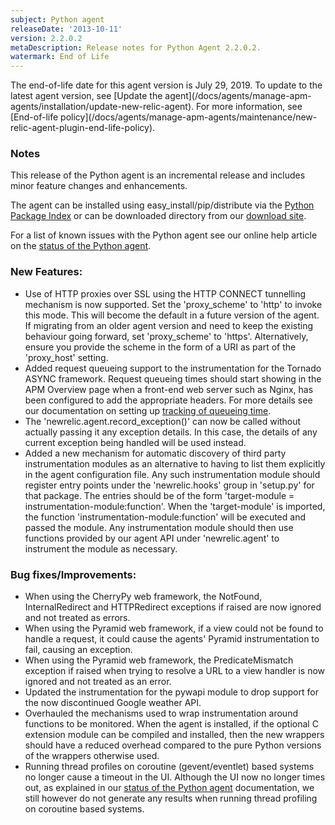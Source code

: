 ```yaml
---
subject: Python agent
releaseDate: '2013-10-11'
version: 2.2.0.2
metaDescription: Release notes for Python Agent 2.2.0.2.
watermark: End of Life
---
```


<Callout variant="important">
  The end-of-life date for this agent version is July 29, 2019. To update to the latest agent version, see [Update the agent](/docs/agents/manage-apm-agents/installation/update-new-relic-agent). For more information, see [End-of-life policy](/docs/agents/manage-apm-agents/maintenance/new-relic-agent-plugin-end-life-policy).
</Callout>

### Notes

This release of the Python agent is an incremental release and includes minor feature changes and enhancements.

The agent can be installed using easy_install/pip/distribute via the [Python Package Index](https://pypi.python.org/pypi/newrelic) or can be downloaded directory from our [download site](http://download.newrelic.com/python_agent/release/).

For a list of known issues with the Python agent see our online help article on the [status of the Python agent](https://newrelic.com/docs/python/status-of-python-agent).

### New Features:

* Use of HTTP proxies over SSL using the HTTP CONNECT tunnelling mechanism is now supported. Set the 'proxy_scheme' to 'http' to invoke this mode. This will become the default in a future version of the agent. If migrating from an older agent version and need to keep the existing behaviour going forward, set 'proxy_scheme' to 'https'. Alternatively, ensure you provide the scheme in the form of a URI as part of the 'proxy_host' setting.
* Added request queueing support to the instrumentation for the Tornado ASYNC framework. Request queueing times should start showing in the APM Overview page when a front-end web server such as Nginx, has been configured to add the appropriate headers. For more details see our documentation on setting up [tracking of queueing time](http://newrelic.com/docs/features/request-queuing-and-tracking-front-end-time).
* The 'newrelic.agent.record_exception()' can now be called without actually passing it any exception details. In this case, the details of any current exception being handled will be used instead.
* Added a new mechanism for automatic discovery of third party instrumentation modules as an alternative to having to list them explicitly in the agent configuration file. Any such instrumentation module should register entry points under the 'newrelic.hooks' group in 'setup.py' for that package. The entries should be of the form 'target-module = instrumentation-module:function'. When the 'target-module' is imported, the function 'instrumentation-module:function' will be executed and passed the module. Any instrumentation module should then use functions provided by our agent API under 'newrelic.agent' to instrument the module as necessary.

### Bug fixes/Improvements:

* When using the CherryPy web framework, the NotFound, InternalRedirect and HTTPRedirect exceptions if raised are now ignored and not treated as errors.
* When using the Pyramid web framework, if a view could not be found to handle a request, it could cause the agents' Pyramid instrumentation to fail, causing an exception.
* When using the Pyramid web framework, the PredicateMismatch exception if raised when trying to resolve a URL to a view handler is now ignored and not treated as an error.
* Updated the instrumentation for the pywapi module to drop support for the now discontinued Google weather API.
* Overhauled the mechanisms used to wrap instrumentation around functions to be monitored. When the agent is installed, if the optional C extension module can be compiled and installed, then the new wrappers should have a reduced overhead compared to the pure Python versions of the wrappers otherwise used.
* Running thread profiles on coroutine (gevent/eventlet) based systems no longer cause a timeout in the UI. Although the UI now no longer times out, as explained in our [status of the Python agent](https://newrelic.com/docs/python/status-of-python-agent) documentation, we still however do not generate any results when running thread profiling on coroutine based systems.
